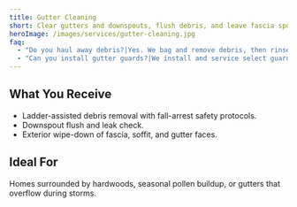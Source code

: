```yaml
---
title: Gutter Cleaning
short: Clear gutters and downspouts, flush debris, and leave fascia spotless.
heroImage: /images/services/gutter-cleaning.jpg
faq:
  - "Do you haul away debris?|Yes. We bag and remove debris, then rinse the system to verify flow."
  - "Can you install gutter guards?|We install and service select guard systems; ask for a tailored quote during your visit."
---
```


## What You Receive

- Ladder-assisted debris removal with fall-arrest safety protocols.
- Downspout flush and leak check.
- Exterior wipe-down of fascia, soffit, and gutter faces.

## Ideal For

Homes surrounded by hardwoods, seasonal pollen buildup, or gutters that overflow during storms.

